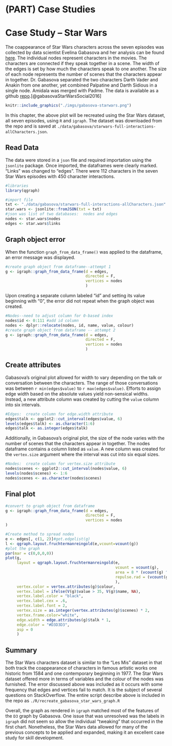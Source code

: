 # (PART) Case Studies {-} 

# Case Study -- Star Wars {#starwars}

The coappearance of Star Wars characters across the  seven episodes was collected by data scientist Evelina Gabasova and her analysis can be found [here](http://evelinag.com/blog/2016/01-25-social-network-force-awakens/).  The individual nodes represent characters in the movies.  The characters are connected if they speak together in a scene.  The width of the edges is set by how much the characters speak to one another.  The size of each node represents the number of scenes that the characters appear in together.  Dr. Gabasova separated the two characters Darth Vader and Anakin from one another, yet combined Palpatine and Darth Sidious in a single node.  Amidala was merged with Padme. The data is available as a github [repo](https://github.com/evelinag/StarWars-social-network).[@gabasovaStarWarsSocial2016]

```r

knitr::include_graphics("./imgs/gabasova-starwars.png")

```

In this chapter, the above plot will be recreated using  the Star Wars dataset, all seven episodes, using `R` and `igraph`. The dataset was downloaded from the repo and is saved at `./data/gabasova/starwars-full-interactions-allCharacters.json`.

## Read Data

The data were stored in a `json` file and required importation using the `jsonlite` package. Once imported, the dataframes were clearly marked.  "Links" was changed to "edges". There were 112 characters in the seven Star Wars episodes with 450 character interactions.

```r
#libraries
library(qgraph)
```

```r
#import file
txt <- "./data/gabasova/starwars-full-interactions-allCharacters.json"
star.wars <- jsonlite::fromJSON(txt = txt)
#json was list of two databases:  nodes and edges
nodes <- star.wars$nodes
edges <- star.wars$links
```

## Graph object error

When the function `graph_from_data_frame()` was applied to the dataframe, an error message was displayed.

```r
#create graph object from dataframe--attempt 1
g <- igraph::graph_from_data_frame(d = edges,
                                   directed = F,
                                   vertices = nodes
                                   )
```

Upon creating a separate column labeled "id" and setting its value beginning with "0", the error did not repeat when the graph object was created.

```r
#Nodes--need to adjust column for 0-based index
nodes$id <- 0:111 #add id column
nodes <- dplyr::relocate(nodes, id, name, value, colour)
#create graph object from dataframe -- attempt 2
g <- igraph::graph_from_data_frame(d = edges,
                                   directed = F,
                                   vertices = nodes
                                   )
```

## Create attributes

Gabasova's original plot allowed for width to vary depending on the talk or conversation between the characters. The range of those conversations was between `r min(edges$value)` to `r max(edges$value)`.  Efforts to assign edge width based on the absolute values yield non-sensical widths.  Instead, a new attribute column was created by cutting the `value` column into six intervals.

```r
#Edges:  create column for edge.width attribute
edges$talk <- ggplot2::cut_interval(edges$value, 6)
levels(edges$talk) <- as.character(1:6)
edges$talk <- as.integer(edges$talk)
```

Additionally, in Gabasova's original plot, the size of the node varies with the number of scenes that the characters appear in together.  The nodes dataframe contains a column listed as `value`.  A new column was created for the `vertex.size` argument where the interval was cut into six equal sizes.

```r
#Nodes:  create column for vertex.size attribute
nodes$scenes <- ggplot2::cut_interval(nodes$value, 6)
levels(nodes$scenes) <- 1:6
nodes$scenes <- as.character(nodes$scenes)
```

## Final plot

```r
#convert to graph object from dataframe
g <- igraph::graph_from_data_frame(d = edges,
                                   directed = F,
                                   vertices = nodes
)
```

```r
#Create method to spread nodes
e <- edges[, c(1, 2)]#get.edgelist(g)
l <- qgraph.layout.fruchtermanreingold(e,vcount=vcount(g))
#plot the graph
par(mar = c(0,0,0,0))
plot(g, 
     layout = qgraph.layout.fruchtermanreingold(e,
                                                vcount = vcount(g),
                                                area = 8 * (vcount(g) ^ 1),
                                                repulse.rad = (vcount(g) ^ 1)
                                                ),
     vertex.color = vertex.attributes(g)$colour,
     vertex.label = ifelse(V(g)$value > 35, V(g)$name, NA),
     vertex.label.color = "black",
     vertex.label.cex = .6,
     vertex.label.font = 2,
     vertex.size = as.integer(vertex.attributes(g)$scenes) * 2,
     vertex.frame.color="white",
     edge.width = edge.attributes(g)$talk * 1,
     edge.color = "#D3D3D3",
     asp = 0
     )
```

## Summary

The Star Wars characters dataset is similar to the "Les Mis" dataset in that both track the coappearance of characters in famous artistic works one historic from 1584 and one contemporary beginning in 1977.  The Star Wars dataset offered more in terms of variables and the colour of the nodes was furnished.  The error discussed above was included as it occurs with some frequency that edges and vertices fail to match.  It is the subject of several questions on StackOverflow.  The entire script describe above is included in the repo as `./R/recreate_gabasova_star_wars_graph.R`

Overall, the graph as rendered in `igraph` matched most of the features of the `D3` graph by Gabasova.  One issue that was unresolved was the labels in `igraph` did not seem so allow the individual "tweaking" that occurred in the first chart.  Nonetheless, the Star Wars data allowed for many of the previous concepts to be applied and expanded, making it an excellent case study for skill development.
